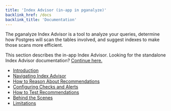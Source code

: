 ```yaml
---
title: 'Index Advisor (in-app in pganalyze)'
backlink_href: /docs
backlink_title: 'Documentation'
---
```


The pganalyze Index Advisor is a tool to analyze your queries, determine how Postgres
will scan the tables involved, and suggest indexes to make those scans more efficient.

This section describes the in-app Index Advisor. Looking for the standalone
Index Advisor documentation? [Continue here.](/docs/index-advisor/standalone)

 * [Introduction](/docs/index-advisor/introduction)
 * [Navigating Index Advisor](/docs/index-advisor/navigating)
 * [How to Reason About Recommendations](/docs/index-advisor/reason-about-recommendations)
 * [Configuring Checks and Alerts](/docs/index-advisor/checks-and-alerts)
 * [How to Test Recommendations](/docs/index-advisor/test-recommendations)
 * [Behind the Scenes](/docs/index-advisor/behind-the-scenes)
 * [Limitations](/docs/index-advisor/limitations)

